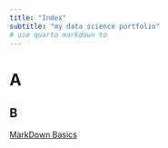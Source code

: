```yaml
---
title: "Index"
subtitle: "my data science portfolio"
# use quarto markdown to 
---
```


# A
## B

[MarkDown Basics](https://quarto.org/docs/authoring/markdown-basics.html#links-images)
